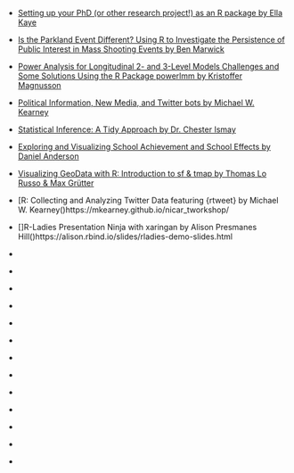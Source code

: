 + [Setting up your PhD (or other research project!) as an R package by Ella Kaye](https://htmlpreview.github.io/?https://raw.githubusercontent.com/r-oxford/r-oxford.github.io/master/slides/2018_04_PhD_to_package.html)

+ [Is the Parkland Event Different? Using R to Investigate the Persistence of Public Interest in Mass Shooting Events by Ben Marwick](https://rawgit.com/benmarwick/Seattle-UseR-Group-April-2018/master/Seattle-UseR-Group-April-2018.html)

+ [Power Analysis for Longitudinal 2- and 3-Level Models Challenges and Some Solutions Using the R Package powerlmm by Kristoffer Magnusson](http://rpsychologist.com/slides/powerlmm-intro-20180411/index.html)

+ [Political Information, New Media, and Twitter bots by Michael W. Kearney](https://mkearney.github.io/dsa_execweek_talk/)

+ [Statistical Inference: A Tidy Approach by Dr. Chester Ismay](https://ismayc.github.io/talks/ness-infer/slide_deck.html)

+ [Exploring and Visualizing School Achievement and School Effects by Daniel Anderson ](http://www.dandersondata.com/talks/ncme18/)

+ [Visualizing GeoData with R: Introduction to sf & tmap by Thomas Lo Russo & Max Grütter](https://tlorusso.github.io/geodata_workshop/)

+ [R: Collecting and Analyzing Twitter Data featuring {rtweet} by Michael W. Kearney()https://mkearney.github.io/nicar_tworkshop/

+ []R-Ladies Presentation Ninja with xaringan by Alison Presmanes Hill()https://alison.rbind.io/slides/rladies-demo-slides.html

+ []()

+ []()

+ []()

+ []()

+ []()

+ []()

+ []()

+ []()

+ []()

+ []()

+ []()

+ []()

+ []()
